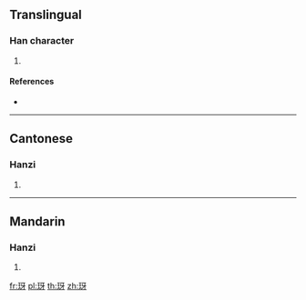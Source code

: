 {{character info/new}}
{{also|琊}}
==Translingual==

===Han character===
{{Han char|rn=96|rad=玉|as=04|sn=8|four=11140|canj=MGMVH}}

# {{defn|Han|sort=玉04}}

====References====
* {{Han ref|kx=0728.050|dkj=20862|dj=1140.050|hdz=21103.090|uh=73A1|ud=29601|bh=CD67|bd=52583}}

----

==Cantonese==

===Hanzi===
{{yue-hanzi|jyut=|y=ye4}}

# {{defn|lang=yue|sort=玉04}}

----

==Mandarin==

===Hanzi===
{{cmn-hanzi|pin=[[yà]] ([[ya4]])|wg=ya<sup>4</sup>}}

# {{defn|lang=cmn|sort=玉04}}

[[fr:玡]]
[[pl:玡]]
[[th:玡]]
[[zh:玡]]